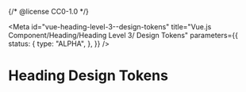 {/* @license CC0-1.0 */}


<Meta
  id="vue-heading-level-3--design-tokens"
  title="Vue.js Component/Heading/Heading Level 3/ Design Tokens"
  parameters={{
    status: {
      type: "ALPHA",
    },
  }}
/>

# Heading Design Tokens

<ComponentTokensSection tokens={tokens} definition={tokensDefinitionHeading3} component="utrecht-heading-level-3" />
